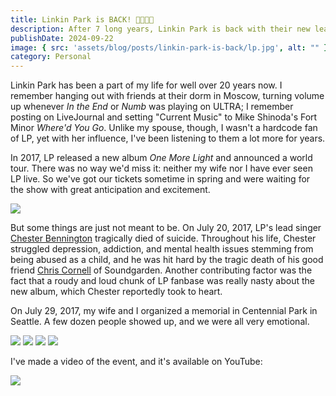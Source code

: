 ```yaml
---
title: Linkin Park is BACK! 🤘👨‍🎤🎸
description: After 7 long years, Linkin Park is back with their new lead singer Emily Armstrong of Dead Sara, new song "Emptiness Machine", new album "From Zero" (out on November 15), and a new tour.
publishDate: 2024-09-22
image: { src: 'assets/blog/posts/linkin-park-is-back/lp.jpg', alt: "" }
category: Personal
---
```



Linkin Park has been a part of my life for well over 20 years now. I remember hanging out with friends at their dorm in Moscow, turning volume up whenever _In the End_ or _Numb_ was playing on ULTRA; I remember posting on LiveJournal and setting "Current Music" to Mike Shinoda's Fort Minor _Where'd You Go_. Unlike my spouse, though, I wasn't a hardcode fan of LP, yet with her influence, I've been listening to them a lot more for years.

In 2017, LP released a new album _One More Light_ and announced a world tour. There was no way we'd miss it: neither my wife nor I have ever seen LP live. So we've got our tickets sometime in spring and were waiting for the show with great anticipation and excitement.

![](assets/blog/posts/linkin-park-is-back/IMG_0084.JPEG)

But some things are just not meant to be. On July 20, 2017, LP's lead singer [Chester Bennington](https://en.wikipedia.org/wiki/Chester_Bennington) tragically died of suicide. Throughout his life, Chester struggled depression, addiction, and mental health issues stemming from being abused as a child, and he was hit hard by the tragic death of his good friend [Chris Cornell](https://en.wikipedia.org/wiki/Chris_Cornell) of Soundgarden. Another contributing factor was the fact that a roudy and loud chunk of LP fanbase was really nasty about the new album, which Chester reportedly took to heart.

On July 29, 2017, my wife and I organized a memorial in Centennial Park in Seattle. A few dozen people showed up, and we were all very emotional.

![](assets/blog/posts/linkin-park-is-back/IMG_0105.JPEG)
![](assets/blog/posts/linkin-park-is-back/IMG_0126.JPEG)
![](assets/blog/posts/linkin-park-is-back/IMG_0139.JPEG)
![](assets/blog/posts/linkin-park-is-back/IMG_0163.JPEG)

I've made a video of the event, and it's available on YouTube:

<YouTube id="UXNRezHLPmE" className="mx-auto min-w-full rounded-md py-5" />

![](assets/blog/posts/linkin-park-is-back/IMG_2424.JPEG)

<YouTube id="SRXH9AbT280" className="mx-auto min-w-full rounded-md py-5" />
